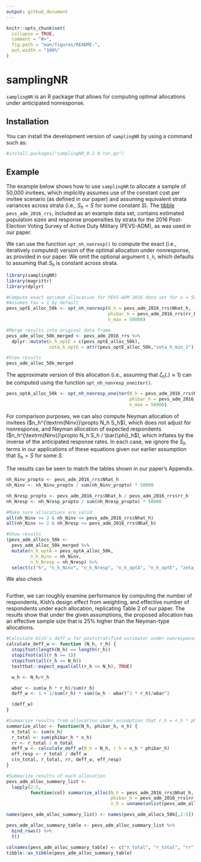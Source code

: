 ```yaml
---
output: github_document
---
```


<!-- README.md is generated from README.Rmd. Please edit that file -->

```r
knitr::opts_chunk$set(
  collapse = TRUE,
  comment = "#>",
  fig.path = "man/figures/README-",
  out.width = "100%"
)
```

# samplingNR

<!-- badges: start -->

<!-- badges: end -->

`samplingNR` is an R package that allows for computing optimal allocations under anticipated nonresponse.

## Installation

You can install the development version of `samplingNR` by using a command such as:

```r
#install.packages("samplingNR_0.2.0.tar.gz")
```

## Example

The example below shows how to use `samplingNR` to allocate a sample of 50,000 invitees, which implicitly assumes use of the constant cost per invitee scenario (as defined in our paper) and assuming equivalent strata variances across strata (i.e., $S_h = S$ for some constant $S$). The [tibble](https://tibble.tidyverse.org/) `pevs_adm_2016_rrs`, included as an example data set, contains estimated population sizes and response propensities by strata for the 2016 Post-Election Voting Survey of Active Duty Military (PEVS-ADM), as was used in our paper.

We can use the function `opt_nh_nonresp()` to compute the exact (i.e., iteratively computed) version of the optimal allocation under nonresponse, as provided in our paper. We omit the optional argument `S_h`, which defaults to assuming that $S_h$ is constant across strata.

```r
library(samplingNR)
library(magrittr)
library(dplyr)

#Compute exact optimum allocation for PEVS-ADM 2016 data set for n = 50k
#Assumes tau = 1 by default
pevs_optE_alloc_50k <- opt_nh_nonresp(N_h = pevs_adm_2016_rrs$Nhat_h,
                                      phibar_h = pevs_adm_2016_rrs$rr_h,
                                      n_max = 50000)

#Merge results into original data frame
pevs_adm_alloc_50k_merged <- pevs_adm_2016_rrs %>%
  dplyr::mutate(n_h_optE = c(pevs_optE_alloc_50k),
                zeta_h_optE = attr(pevs_optE_alloc_50k,"zeta_h_min_1"))

#View results
pevs_adm_alloc_50k_merged
```

The approximate version of this allocation (i.e., assuming that $\zeta_h(.) \approx 1$) can be computed using the function `opt_nh_nonresp_oneiter()`.

```r
pevs_optA_alloc_50k <- opt_nh_nonresp_oneiter(N_h = pevs_adm_2016_rrs$Nhat_h,
                                              phibar_h = pevs_adm_2016_rrs$rr_h,
                                              n_max = 50000)
```

For comparison purposes, we can also compute Neyman allocation of invitees ($n_h^{\textrm(Ninv)}\propto N_h S_h$), which does not adjust for nonresponse, and Neyman allocation of expected respondents ($n_h^{\textrm(Ninv)}\propto N_h S_h / \bar{\phi}_h$), which inflates by the inverse of the anticipated response rates. In each case, we ignore the $S_h$ terms in our applications of these equations given our earlier assumption that $S_h = S$ for some $S$.

The results can be seen to match the tables shown in our paper's Appendix. 

```r
nh_Ninv_propto <- pevs_adm_2016_rrs$Nhat_h
nh_Ninv <- nh_Ninv_propto / sum(nh_Ninv_propto) * 50000

nh_Nresp_propto <- pevs_adm_2016_rrs$Nhat_h / pevs_adm_2016_rrs$rr_h
nh_Nresp <- nh_Nresp_propto / sum(nh_Nresp_propto) * 50000

#Make sure allocations are valid
all(nh_Ninv >= 2 & nh_Ninv <= pevs_adm_2016_rrs$Nhat_h)
all(nh_Ninv >= 2 & nh_Nresp <= pevs_adm_2016_rrs$Nhat_h)

#Show results
(pevs_adm_allocs_50k <- 
  pevs_adm_alloc_50k_merged %>%
  mutate(n_h_optA = pevs_optA_alloc_50k,
         n_h_Ninv = nh_Ninv,
         n_h_Nresp = nh_Nresp) %>%
  select(c("h", "n_h_Ninv", "n_h_Nresp", "n_h_optA", "n_h_optE", "zeta_h_optE")))
```
We also check
```r

```

Further, we can roughly examine performance by computing the number of respondents, Kish's design effect from weighting, and effective number of respondents under each allocation, replicating Table 2 of our paper. The results show that under the given assumptions, the proposed allocation has an effective sample size that is 25\% higher than the Neyman-type allocations.

```r
#Calculate Kish's deff_w for poststratified estimator under nonresponse
calculate_deff_w <- function (N_h, r_h) {
  stopifnot(length(N_h) == length(r_h))
  stopifnot(all(r_h >= 1))
  stopifnot(all(r_h <= N_h))
  testthat::expect_equal(all(r_h <= N_h), TRUE)

  w_h <- N_h/r_h

  wbar <- sum(w_h * r_h)/sum(r_h)
  deff_w <- 1 + 1/sum(r_h) * sum((w_h - wbar)^2 * r_h)/wbar^2

  (deff_w)
}

#Summarize results from allocation under assumption that r_h = n_h * phibar_h
summarize_alloc <- function(N_h, phibar_h, n_h) {
  n_total <- sum(n_h)
  r_total <- sum(phibar_h * n_h)
  rr <- r_total / n_total
  deff_w <- calculate_deff_w(N_h = N_h, r_h = n_h * phibar_h)
  eff_resp <- r_total / deff_w
  c(n_total, r_total, rr, deff_w, eff_resp)
}

#Summarize results of each allocation
pevs_adm_alloc_summary_list <-
  lapply(2:5,
         function(col) summarize_alloc(N_h = pevs_adm_2016_rrs$Nhat_h,
                                       phibar_h = pevs_adm_2016_rrs$rr_h,
                                       n_h = unname(unlist(pevs_adm_allocs_50k[,col]))))

names(pevs_adm_alloc_summary_list) <- names(pevs_adm_allocs_50k[,2:5])

pevs_adm_alloc_summary_table <- pevs_adm_alloc_summary_list %>%
  bind_rows() %>%
  t()

colnames(pevs_adm_alloc_summary_table) <- c("n_total", "r_total", "rr", "deff_w", "eff_resp")
tibble::as_tibble(pevs_adm_alloc_summary_table)
```
